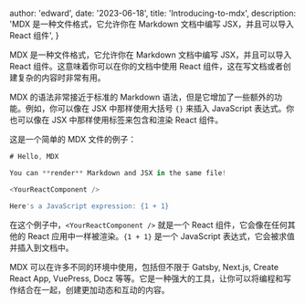 
  author: 'edward',
  date: '2023-06-18',
  title: 'Introducing-to-mdx',
  description:
    'MDX 是一种文件格式，它允许你在 Markdown 文档中编写 JSX，并且可以导入 React 组件',
}


MDX 是一种文件格式，它允许你在 Markdown 文档中编写 JSX，并且可以导入 React 组件。这意味着你可以在你的文档中使用 React 组件，这在写文档或者创建复杂的内容时非常有用。

MDX 的语法非常接近于标准的 Markdown 语法，但是它增加了一些额外的功能。例如，你可以像在 JSX 中那样使用大括号 `{}` 来插入 JavaScript 表达式。你也可以像在 JSX 中那样使用标签来包含和渲染 React 组件。

这是一个简单的 MDX 文件的例子：

```js
# Hello, MDX

You can **render** Markdown and JSX in the same file!

<YourReactComponent />

Here's a JavaScript expression: {1 + 1}
```

在这个例子中，`<YourReactComponent />` 就是一个 React 组件，它会像在任何其他的 React 应用中一样被渲染。`{1 + 1}` 是一个 JavaScript 表达式，它会被求值并插入到文档中。

MDX 可以在许多不同的环境中使用，包括但不限于 Gatsby, Next.js, Create React App, VuePress, Docz 等等。它是一种强大的工具，让你可以将编程和写作结合在一起，创建更加动态和互动的内容。

